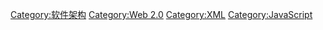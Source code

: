 {{Commonscat|AJAX (programming)}}

[[Category:软件架构|Category:软件架构]]
[[Category:Web_2.0|Category:Web 2.0]]
[[Category:XML|Category:XML]]
[[Category:JavaScript|Category:JavaScript]]